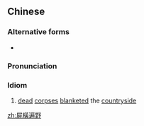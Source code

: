 {{also|尸横遍野|尸橫遍野}}
==Chinese==
{{zh-forms|s=尸横遍野|type=112}}

===Alternative forms===
* {{l|zh|尸橫遍野}}

===Pronunciation===
{{zh-pron
|m=shī héng biànyě
|cat=id
}}

===Idiom===
{{zh-idiom}}

# [[dead]] [[corpses]] [[blanketed]] the [[countryside]]

[[zh:屍橫遍野]]
